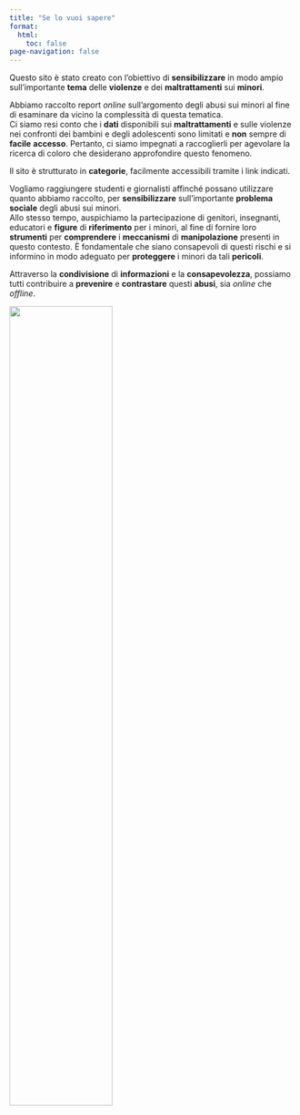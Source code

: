 ```yaml
---
title: "Se lo vuoi sapere"
format:
  html:
    toc: false
page-navigation: false
---
```


Questo sito è stato creato con l'obiettivo di **sensibilizzare** in modo ampio sull'importante **tema** delle **violenze** e dei **maltrattamenti** sui **minori**.

Abbiamo raccolto report *online* sull'argomento degli abusi sui minori al fine di esaminare da vicino la complessità di questa tematica.<br>
Ci siamo resi conto che i **dati** disponibili sui **maltrattamenti** e sulle violenze nei confronti dei bambini e degli adolescenti sono limitati e **non** sempre di **facile** **accesso**. Pertanto, ci siamo impegnati a raccoglierli per agevolare la ricerca di coloro che desiderano approfondire questo fenomeno.

Il sito è strutturato in **categorie**, facilmente accessibili tramite i link indicati.

Vogliamo raggiungere studenti e giornalisti affinché possano utilizzare quanto abbiamo raccolto, per **sensibilizzare** sull'importante **problema sociale** degli abusi sui minori.<br>
Allo stesso tempo, auspichiamo la partecipazione di genitori, insegnanti, educatori e **figure** di **riferimento** per i minori, al fine di fornire loro **strumenti** per **comprendere** i **meccanismi** di **manipolazione** presenti in questo contesto.
È fondamentale che siano consapevoli di questi rischi e si informino in modo adeguato per **proteggere** i minori da tali **pericoli**.

Attraverso la **condivisione** di **informazioni** e la **consapevolezza**, possiamo tutti contribuire a **prevenire** e **contrastare** questi **abusi**, sia *online* che *offline*.

[![](immagini/logo.png){width=60% fig-align="center"}](pubblicazioni/)
